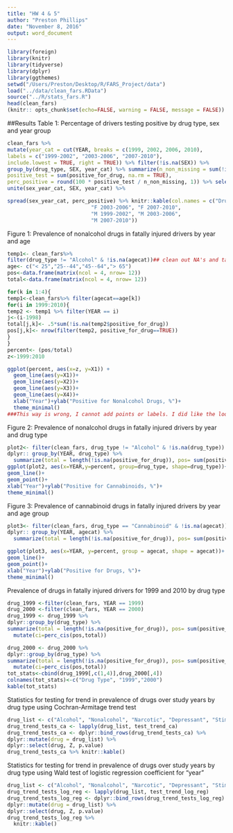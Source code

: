 ```yaml
---
title: "HW 4 & 5"
author: "Preston Phillips"
date: "November 8, 2016"
output: word_document
---
```




```r
library(foreign)
library(knitr)
library(tidyverse)
library(dplyr)
library(ggthemes)
setwd("/Users/Preston/Desktop/R/FARS_Project/data")
load("../data/clean_fars.RData") 
source("../R/stats_fars.R")
head(clean_fars)
(knitr:: opts_chunk$set(echo=FALSE, warning = FALSE, message = FALSE))
```
##Results
Table 1: Percentage of drivers testing positive by drug type, sex and year group

```r
clean_fars %>%
mutate(year_cat = cut(YEAR, breaks = c(1999, 2002, 2006, 2010),
labels = c("1999-2002", "2003-2006", "2007-2010"),
include.lowest = TRUE, right = TRUE)) %>% filter(!is.na(SEX)) %>%
group_by(drug_type, SEX, year_cat) %>% summarize(n_non_missing = sum(!is.na(positive_for_drug)),
positive_test = sum(positive_for_drug, na.rm = TRUE),
perc_positive = round(100 * positive_test / n_non_missing, 1)) %>% select(drug_type, SEX, year_cat, perc_positive) %>%
unite(sex_year_cat, SEX, year_cat) %>%

spread(sex_year_cat, perc_positive) %>% knitr::kable(col.names = c("Drug type", "F 1999-2002",
                           "F 2003-2006", "F 2007-2010",
                           "M 1999-2002", "M 2003-2006",
                           "M 2007-2010"))
```



Figure 1: Prevalence of nonalcohol drugs in fatally injured drivers by year and age


```r
temp1<- clean_fars%>%
filter(drug_type != "Alcohol" & !is.na(agecat))## clean out NA's and take out Alcohol
age<- c("< 25","25--44","45--64","> 65")
pos<-data.frame(matrix(ncol = 4, nrow= 12))
total<-data.frame(matrix(ncol = 4, nrow= 12))

for(k in 1:4){
temp1<-clean_fars%>% filter(agecat==age[k])
for(i in 1999:2010){
temp2 <- temp1 %>% filter(YEAR == i)
j<-(i-1998)
total[j,k]<- .5*sum(!is.na(temp2$positive_for_drug))
pos[j,k]<- nrow(filter(temp2, positive_for_drug==TRUE))
}
}
percent<- (pos/total)
z<-1999:2010

ggplot(percent, aes(x=z, y=X1)) +
  geom_line(aes(y=X1))+
  geom_line(aes(y=X2))+
  geom_line(aes(y=X3))+
  geom_line(aes(y=X4))+
  xlab("Year")+ylab("Positive for Nonalcohol Drugs, %")+
  theme_minimal()
###This way is wrong, I cannot add points or labels. I did like the loop though so I left it. 
```
Figure 2: Prevalence of nonalcohol drugs in fatally injured drivers by year and drug type
```r
plot2<- filter(clean_fars, drug_type != "Alcohol" & !is.na(drug_type)) %>%
dplyr:: group_by(YEAR, drug_type) %>%
  summarize(total = length(!is.na(positive_for_drug)), pos= sum(positive_for_drug==TRUE, na.rm=TRUE), percent=100*pos/total)
ggplot(plot2, aes(x=YEAR,y=percent, group=drug_type, shape=drug_type))+
geom_line()+
geom_point()+
xlab("Year")+ylab("Positive for Cannabinoids, %")+
theme_minimal()

```


Figure 3: Prevalence of cannabinoid drugs in fatally injured drivers by year and age group

```r
plot3<- filter(clean_fars, drug_type == "Cannabinoid" & !is.na(agecat)) %>%
dplyr:: group_by(YEAR, agecat) %>%
  summarize(total = length(!is.na(positive_for_drug)), pos= sum(positive_for_drug==TRUE, na.rm=TRUE), percent=100*pos/total)

ggplot(plot3, aes(x=YEAR, y=percent, group = agecat, shape = agecat))+
geom_line()+
geom_point()+
xlab("Year")+ylab("Positive for Drugs, %")+
theme_minimal()

```

Prevalence of drugs in fatally injured drivers for 1999 and 2010 by drug type

```r

drug_1999 <-filter(clean_fars, YEAR == 1999)
drug_2000 <-filter(clean_fars, YEAR == 2000)
drug_1999 <- drug_1999 %>%
dplyr::group_by(drug_type) %>%
summarize(total = length(!is.na(positive_for_drug)), pos= sum(positive_for_drug==TRUE, na.rm=TRUE))%>%
  mutate(ci=perc_cis(pos,total))

drug_2000 <- drug_2000 %>%
dplyr::group_by(drug_type) %>%
summarize(total = length(!is.na(positive_for_drug)), pos= sum(positive_for_drug==TRUE, na.rm=TRUE))%>%
  mutate(ci=perc_cis(pos,total))
tot_stats<-cbind(drug_1999[,c(1,4)],drug_2000[,4])
colnames(tot_stats)<-c("Drug Type", "1999","2000")
kable(tot_stats)

```


Statistics for testing for trend in prevalence of drugs over study years by drug type using Cochran-Armitage trend test


```r
drug_list <- c("Alcohol", "Nonalcohol", "Narcotic", "Depressant", "Stimulant", "Cannabinoid", "Other")
drug_trend_tests_ca <- lapply(drug_list, test_trend_ca)
drug_trend_tests_ca <- dplyr::bind_rows(drug_trend_tests_ca) %>%
dplyr::mutate(drug = drug_list) %>%
dplyr::select(drug, Z, p.value) 
drug_trend_tests_ca %>% knitr::kable()
```


Statistics for testing for trend in prevalence of drugs over study years by drug type using Wald test of logistic regression coefficient for “year”


```r
drug_list <- c("Alcohol", "Nonalcohol", "Narcotic", "Depressant", "Stimulant", "Cannabinoid", "Other")
drug_trend_tests_log_reg <- lapply(drug_list, test_trend_log_reg)
drug_trend_tests_log_reg <- dplyr::bind_rows(drug_trend_tests_log_reg) %>%
dplyr::mutate(drug = drug_list) %>%
dplyr::select(drug, Z, p.value) 
drug_trend_tests_log_reg %>% 
  knitr::kable()
```
